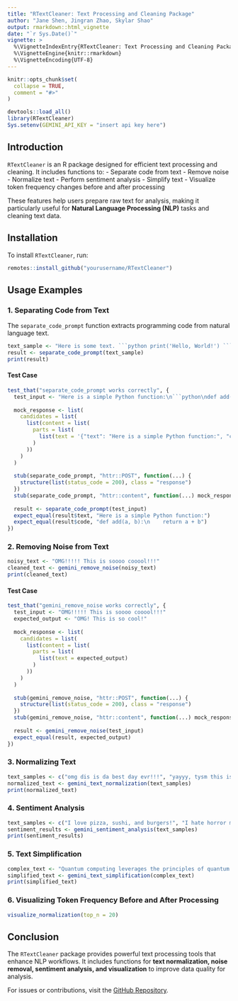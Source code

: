 ```yaml
---
title: "RTextCleaner: Text Processing and Cleaning Package"
author: "Jane Shen, Jingran Zhao, Skylar Shao"
output: rmarkdown::html_vignette
date: "`r Sys.Date()`"
vignette: >
  %\VignetteIndexEntry{RTextCleaner: Text Processing and Cleaning Package}
  %\VignetteEngine{knitr::rmarkdown}
  %\VignetteEncoding{UTF-8}
---
```



```r
knitr::opts_chunk$set(
  collapse = TRUE,
  comment = "#>"
)
```


```r
devtools::load_all()
library(RTextCleaner)
Sys.setenv(GEMINI_API_KEY = "insert api key here")
```

## Introduction

`RTextCleaner` is an R package designed for efficient text processing and cleaning. It includes functions to:
- Separate code from text
- Remove noise
- Normalize text
- Perform sentiment analysis
- Simplify text
- Visualize token frequency changes before and after processing

These features help users prepare raw text for analysis, making it particularly useful for **Natural Language Processing (NLP)** tasks and cleaning text data.

## Installation

To install `RTextCleaner`, run:

```r
remotes::install_github("yourusername/RTextCleaner")
```

## Usage Examples

### 1. Separating Code from Text

The `separate_code_prompt` function extracts programming code from natural language text.

```r
text_sample <- "Here is some text. ```python print('Hello, World!') ```"
result <- separate_code_prompt(text_sample)
print(result)
```

#### Test Case
```r
test_that("separate_code_prompt works correctly", {
  test_input <- "Here is a simple Python function:\n```python\ndef add(a, b):\n    return a + b\n```"
  
  mock_response <- list(
    candidates = list(
      list(content = list(
        parts = list(
          list(text = '{"text": "Here is a simple Python function:", "code": "def add(a, b):\n    return a + b"}')
        )
      ))
    )
  )
  
  stub(separate_code_prompt, "httr::POST", function(...) {
    structure(list(status_code = 200), class = "response")
  })
  stub(separate_code_prompt, "httr::content", function(...) mock_response)
  
  result <- separate_code_prompt(test_input)
  expect_equal(result$text, "Here is a simple Python function:")
  expect_equal(result$code, "def add(a, b):\n    return a + b")
})
```

### 2. Removing Noise from Text

```r
noisy_text <- "OMG!!!!! This is soooo cooool!!!"
cleaned_text <- gemini_remove_noise(noisy_text)
print(cleaned_text)
```

#### Test Case
```r
test_that("gemini_remove_noise works correctly", {
  test_input <- "OMG!!!!! This is soooo cooool!!!"
  expected_output <- "OMG! This is so cool!"
  
  mock_response <- list(
    candidates = list(
      list(content = list(
        parts = list(
          list(text = expected_output)
        )
      ))
    )
  )
  
  stub(gemini_remove_noise, "httr::POST", function(...) {
    structure(list(status_code = 200), class = "response")
  })
  stub(gemini_remove_noise, "httr::content", function(...) mock_response)
  
  result <- gemini_remove_noise(test_input)
  expect_equal(result, expected_output)
})
```

### 3. Normalizing Text

```r
text_samples <- c("omg dis is da best day evr!!!", "yayyy, tysm this is sooo gr8!!!")
normalized_text <- gemini_text_normalization(text_samples)
print(normalized_text)
```

### 4. Sentiment Analysis

```r
text_samples <- c("I love pizza, sushi, and burgers!", "I hate horror movies. They're terrible.")
sentiment_results <- gemini_sentiment_analysis(text_samples)
print(sentiment_results)
```

### 5. Text Simplification

```r
complex_text <- "Quantum computing leverages the principles of quantum mechanics to perform computations exponentially faster than classical computers."
simplified_text <- gemini_text_simplification(complex_text)
print(simplified_text)
```

### 6. Visualizing Token Frequency Before and After Processing

```r
visualize_normalization(top_n = 20)
```

## Conclusion

The `RTextCleaner` package provides powerful text processing tools that enhance NLP workflows. It includes functions for **text normalization, noise removal, sentiment analysis, and visualization** to improve data quality for analysis.

For issues or contributions, visit the [GitHub Repository](https://github.com/j232shen/RTextCleaner).
